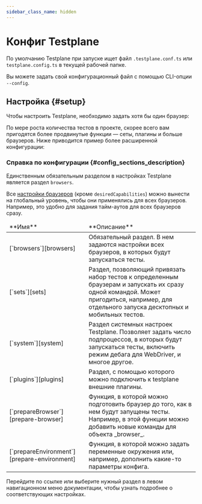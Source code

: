 ```yaml
---
sidebar_class_name: hidden
---
```



# Конфиг Testplane

По умолчанию Testplane при запуске ищет файл `.testplane.conf.ts` или `testplane.config.ts` в текущей рабочей папке.

Вы можете задать свой конфигурационный файл с помощью CLI-опции `--config`.

## Настройка {#setup}

Чтобы настроить Testplane, необходимо задать хотя бы один браузер:

<MinimalConfig />

По мере роста количества тестов в проекте, скорее всего вам пригодятся более продвинутые функции — сеты, плагины и больше браузеров. Ниже приводится пример более расширенной конфигурации:

<ConfigExample />

### Справка по конфигурации {#config_sections_description}

Единственным обязательным разделом в настройках Testplane является раздел `browsers`.

Все [настройки браузеров][browsers] (кроме `desiredCapabilities`) можно вынести на глобальный уровень, чтобы они применялись для всех браузеров. Например, это удобно для задания тайм-аутов для всех браузеров сразу.

<table>
    <thead>
        <tr>
            <td>**Имя**</td>
            <td>**Описание**</td>
        </tr>
    </thead>
    <tbody>
        <tr>
            <td>[`browsers`][browsers]</td>
            <td>
                Обязательный раздел. В нем задаются настройки всех браузеров, в которых будут
                запускаться тесты.
            </td>
        </tr>
        <tr>
            <td>[`sets`][sets]</td>
            <td>
                Раздел, позволяющий привязать набор тестов к определенным браузерам и запускать их
                сразу одной командой. Может пригодиться, например, для отдельного запуска десктопных
                и мобильных тестов.
            </td>
        </tr>
        <tr>
            <td>[`system`][system]</td>
            <td>
                Раздел системных настроек Testplane. Позволяет задать число подпроцессов, в которых
                будут запускаться тесты, включить режим дебага для WebDriver, и многое другое.
            </td>
        </tr>
        <tr>
            <td>[`plugins`][plugins]</td>
            <td>Раздел, с помощью которого можно подключить к testplane внешние плагины.</td>
        </tr>
        <tr>
            <td>[`prepareBrowser`][prepare-browser]</td>
            <td>
                Функция, в которой можно подготовить браузер до того, как в нем будут запущены
                тесты. Например, в этой функции можно добавить новые команды для объекта _browser_.
            </td>
        </tr>
        <tr>
            <td>[`prepareEnvironment`][prepare-environment]</td>
            <td>
                Функция, в которой можно задать переменные окружения или, например, дополнить
                какие-то параметры конфига.
            </td>
        </tr>
    </tbody>
</table>

Перейдите по ссылке или выберите нужный раздел в левом навигационном меню документации, чтобы узнать подробнее о соответствующих настройках.

[browsers]: ../browsers
[sets]: ../sets
[system]: ../system
[plugins]: ../plugins
[last-failed]: ../last-failed
[prepare-browser]: ../prepare-browser
[prepare-environment]: ../prepare-environment
